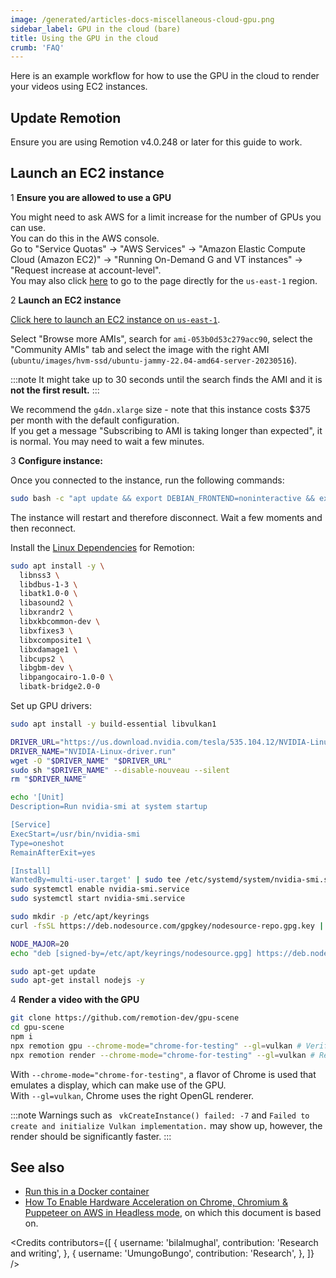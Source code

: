 ```yaml
---
image: /generated/articles-docs-miscellaneous-cloud-gpu.png
sidebar_label: GPU in the cloud (bare)
title: Using the GPU in the cloud
crumb: 'FAQ'
---
```


Here is an example workflow for how to use the GPU in the cloud to render your videos using EC2 instances.

## Update Remotion

Ensure you are using Remotion v4.0.248 or later for this guide to work.

## Launch an EC2 instance

<Step>1</Step> <strong>Ensure you are allowed to use a GPU</strong>

You might need to ask AWS for a limit increase for the number of GPUs you can use.  
You can do this in the AWS console.  
Go to "Service Quotas" -> "AWS Services" -> "Amazon Elastic Compute Cloud (Amazon EC2)" -> "Running On-Demand G and VT instances" -> "Request increase at account-level".  
You may also click [here](https://us-east-1.console.aws.amazon.com/servicequotas/home/services/ec2/quotas/L-DB2E81BA) to go to the page directly for the `us-east-1` region.

<Step>2</Step> <strong>Launch an EC2 instance</strong>

[Click here to launch an EC2 instance on `us-east-1`](https://us-east-1.console.aws.amazon.com/ec2/home?region=us-east-1#LaunchInstances:).

Select "Browse more AMIs", search for `ami-053b0d53c279acc90`, select the "Community AMIs" tab and select the image with the right AMI (`ubuntu/images/hvm-ssd/ubuntu-jammy-22.04-amd64-server-20230516`).

:::note
It might take up to 30 seconds until the search finds the AMI and it is **not the first result.**
:::

We recommend the `g4dn.xlarge` size - note that this instance costs $375 per month with the default configuration.  
If you get a message "Subscribing to AMI is taking longer than expected", it is normal. You may need to wait a few minutes.

<Step>3</Step> <strong>Configure instance:</strong>

Once you connected to the instance, run the following commands:

```bash title="Upgrade the Linux Kernel to v6"
sudo bash -c "apt update && export DEBIAN_FRONTEND=noninteractive && export NEEDRESTART_MODE=a && apt upgrade -y && reboot"
```

The instance will restart and therefore disconnect. Wait a few moments and then reconnect.

Install the [Linux Dependencies](/docs/miscellaneous/linux-dependencies) for Remotion:

```bash title="Install Linux Dependencies"
sudo apt install -y \
  libnss3 \
  libdbus-1-3 \
  libatk1.0-0 \
  libasound2 \
  libxrandr2 \
  libxkbcommon-dev \
  libxfixes3 \
  libxcomposite1 \
  libxdamage1 \
  libcups2 \
  libgbm-dev \
  libpangocairo-1.0-0 \
  libatk-bridge2.0-0
```

Set up GPU drivers:

```bash title="Install libvulkan"
sudo apt install -y build-essential libvulkan1
```

```bash title="Install GPU drivers"
DRIVER_URL="https://us.download.nvidia.com/tesla/535.104.12/NVIDIA-Linux-x86_64-535.104.12.run"
DRIVER_NAME="NVIDIA-Linux-driver.run"
wget -O "$DRIVER_NAME" "$DRIVER_URL"
sudo sh "$DRIVER_NAME" --disable-nouveau --silent
rm "$DRIVER_NAME"
```

```bash title="Configure startup service"
echo '[Unit]
Description=Run nvidia-smi at system startup

[Service]
ExecStart=/usr/bin/nvidia-smi
Type=oneshot
RemainAfterExit=yes

[Install]
WantedBy=multi-user.target' | sudo tee /etc/systemd/system/nvidia-smi.service
sudo systemctl enable nvidia-smi.service
sudo systemctl start nvidia-smi.service
```

```bash title="Install Node.js"
sudo mkdir -p /etc/apt/keyrings
curl -fsSL https://deb.nodesource.com/gpgkey/nodesource-repo.gpg.key | sudo gpg --dearmor -o /etc/apt/keyrings/nodesource.gpg

NODE_MAJOR=20
echo "deb [signed-by=/etc/apt/keyrings/nodesource.gpg] https://deb.nodesource.com/node_$NODE_MAJOR.x nodistro main" | sudo tee /etc/apt/sources.list.d/nodesource.list

sudo apt-get update
sudo apt-get install nodejs -y
```

<p>
  <Step>4</Step> <strong>Render a video with the GPU</strong>
</p>

```bash title="Clone a Remotion GPU demo"
git clone https://github.com/remotion-dev/gpu-scene
cd gpu-scene
npm i
npx remotion gpu --chrome-mode="chrome-for-testing" --gl=vulkan # Verify content is hardware accelerated
npx remotion render --chrome-mode="chrome-for-testing" --gl=vulkan # Render a test video
```

With `--chrome-mode="chrome-for-testing"`, a flavor of Chrome is used that emulates a display, which can make use of the GPU.  
With `--gl=vulkan`, Chrome uses the right OpenGL renderer.

:::note
Warnings such as ` vkCreateInstance() failed: -7` and `Failed to create and initialize Vulkan implementation.` may show up, however, the render should be significantly faster.
:::

## See also

- [Run this in a Docker container](/docs/miscellaneous/cloud-gpu-docker)
- [How To Enable Hardware Acceleration on Chrome, Chromium & Puppeteer on AWS in Headless mode](https://mirzabilal.com/how-to-enable-hardware-acceleration-on-chrome-chromium-puppeteer-on-aws-in-headless-mode), on which this document is based on.

<Credits
  contributors={[
    {
      username: 'bilalmughal',
      contribution: 'Research and writing',
    },
    {
      username: 'UmungoBungo',
      contribution: 'Research',
    },
  ]}
/>
